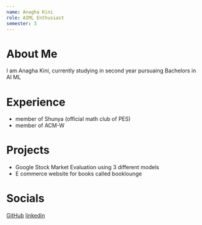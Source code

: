 ```yaml
---
name: Anagha Kini
role: AIML Enthusiast
semester: 3
---
```


# About Me

I am Anagha Kini, currently studying in second year pursuaing Bachelors in AI ML

# Experience
- member of Shunya (official math club of PES) 
- member of ACM-W


# Projects

- Google Stock Market Evaluation using 3 different models
- E commerce website for books called booklounge

# Socials

[GitHub](https://github.com/akdino)
[linkedin](https://www.linkedin.com/in/anagha-kini-aa0147289/)

